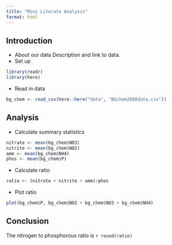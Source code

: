 ```yaml
---
title: "Mini Literate Analysis"
format: html
---
```


## Introduction

- About our data
Description and link to data.
- Set up
```r
library(readr)
library(here)

```

- Read in data
```r
bg_chem <- read_csv(here::here("data", "BGchem2008data.csv"))
```


## Analysis
- Calculate summary statistics

```r
nitrate <- mean(bg_chem$NO3)
nitrite <- mean(bg_chem$NO2)
amm <- mean(bg_chem$NH4)
phos <- mean(bg_chem$P)

```
- Calculate ratio
```r
ratio <- (nitrate + nitrite + amm)/phos
```
- Plot ratio
```r
plot(bg_chem$P, bg_chem$NO2 + bg_chem$NO3 + bg_chem$NH4)

```

## Conclusion

The nitrogen to phosphorous ratio is `r round(ratio)`


